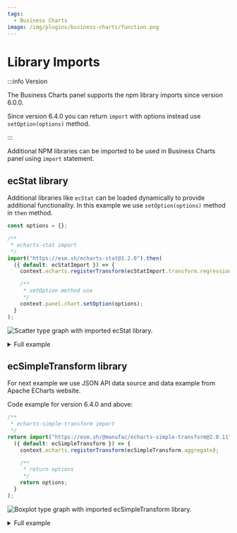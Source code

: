 ```yaml
---
tags:
  - Business Charts
image: /img/plugins/business-charts/function.png
---
```



# Library Imports

:::info Version

The Business Charts panel supports the npm library imports since version 6.0.0.

Since version 6.4.0 you can return `import` with options instead use `setOption(options)` method.

:::

Additional NPM libraries can be imported to be used in Business Charts panel using `import` statement.

## ecStat library

Additional libraries like `ecStat` can be loaded dynamically to provide additional functionality. In this example we use `setOption(options)` method in `then` method.

```js
const options = {};

/**
 * echarts-stat import
 */
import("https://esm.sh/echarts-stat@1.2.0").then(
  ({ default: ecStatImport }) => {
    context.echarts.registerTransform(ecStatImport.transform.regression);

    /**
     * setOption method use
     */
    context.panel.chart.setOption(options);
  }
);
```

<Image
  title="Scatter type graph with imported ecStat library."
  src="/img/plugins/business-charts/imports/scatter-import-example.png"
/>

<details>
  <summary>Full example</summary>

```js
const values = [
  [0.067732, 3.176513],
  [0.42781, 3.816464],
  [0.995731, 4.550095],
  [0.738336, 4.256571],
  [0.981083, 4.560815],
  [0.526171, 3.929515],
  [0.378887, 3.52617],
  [0.033859, 3.156393],
  [0.132791, 3.110301],
  [0.138306, 3.149813],
  [0.247809, 3.476346],
  [0.64827, 4.119688],
  [0.731209, 4.282233],
  [0.236833, 3.486582],
  [0.969788, 4.655492],
  [0.607492, 3.965162],
  [0.358622, 3.5149],
  [0.147846, 3.125947],
  [0.63782, 4.094115],
  [0.230372, 3.476039],
  [0.070237, 3.21061],
  [0.067154, 3.190612],
  [0.925577, 4.631504],
  [0.717733, 4.29589],
  [0.015371, 3.085028],
  [0.33507, 3.44808],
  [0.040486, 3.16744],
  [0.212575, 3.364266],
  [0.617218, 3.993482],
  [0.541196, 3.891471],
  [0.045353, 3.143259],
  [0.126762, 3.114204],
  [0.556486, 3.851484],
  [0.901144, 4.621899],
  [0.958476, 4.580768],
  [0.274561, 3.620992],
  [0.394396, 3.580501],
  [0.87248, 4.618706],
  [0.409932, 3.676867],
  [0.908969, 4.641845],
  [0.166819, 3.175939],
  [0.665016, 4.26498],
  [0.263727, 3.558448],
  [0.231214, 3.436632],
  [0.552928, 3.831052],
  [0.047744, 3.182853],
  [0.365746, 3.498906],
  [0.495002, 3.946833],
  [0.493466, 3.900583],
  [0.792101, 4.238522],
  [0.76966, 4.23308],
  [0.251821, 3.521557],
  [0.181951, 3.203344],
  [0.808177, 4.278105],
  [0.334116, 3.555705],
  [0.33863, 3.502661],
  [0.452584, 3.859776],
  [0.69477, 4.275956],
  [0.590902, 3.916191],
  [0.307928, 3.587961],
  [0.148364, 3.183004],
  [0.70218, 4.225236],
  [0.721544, 4.231083],
  [0.666886, 4.240544],
  [0.124931, 3.222372],
  [0.618286, 4.021445],
  [0.381086, 3.567479],
  [0.385643, 3.56258],
  [0.777175, 4.262059],
  [0.116089, 3.208813],
  [0.115487, 3.169825],
  [0.66351, 4.193949],
  [0.254884, 3.491678],
  [0.993888, 4.533306],
  [0.295434, 3.550108],
  [0.952523, 4.636427],
  [0.307047, 3.557078],
  [0.277261, 3.552874],
  [0.279101, 3.494159],
  [0.175724, 3.206828],
  [0.156383, 3.195266],
  [0.733165, 4.221292],
  [0.848142, 4.413372],
  [0.771184, 4.184347],
  [0.429492, 3.742878],
  [0.162176, 3.201878],
  [0.917064, 4.648964],
  [0.315044, 3.510117],
  [0.201473, 3.274434],
  [0.297038, 3.579622],
  [0.336647, 3.489244],
  [0.666109, 4.237386],
  [0.583888, 3.913749],
  [0.085031, 3.22899],
  [0.687006, 4.286286],
  [0.949655, 4.628614],
  [0.189912, 3.239536],
  [0.844027, 4.457997],
  [0.333288, 3.513384],
  [0.427035, 3.729674],
  [0.466369, 3.834274],
  [0.550659, 3.811155],
  [0.278213, 3.598316],
  [0.918769, 4.692514],
  [0.886555, 4.604859],
  [0.569488, 3.864912],
  [0.066379, 3.184236],
  [0.335751, 3.500796],
  [0.426863, 3.743365],
  [0.395746, 3.622905],
  [0.694221, 4.310796],
  [0.27276, 3.583357],
  [0.503495, 3.901852],
  [0.067119, 3.233521],
  [0.038326, 3.105266],
  [0.599122, 3.865544],
  [0.947054, 4.628625],
  [0.671279, 4.231213],
  [0.434811, 3.791149],
  [0.509381, 3.968271],
  [0.749442, 4.25391],
  [0.058014, 3.19471],
  [0.482978, 3.996503],
  [0.466776, 3.904358],
  [0.357767, 3.503976],
  [0.949123, 4.557545],
  [0.41732, 3.699876],
  [0.920461, 4.613614],
  [0.156433, 3.140401],
  [0.656662, 4.206717],
  [0.616418, 3.969524],
  [0.853428, 4.476096],
  [0.133295, 3.136528],
  [0.693007, 4.279071],
  [0.178449, 3.200603],
  [0.199526, 3.299012],
  [0.073224, 3.209873],
  [0.286515, 3.632942],
  [0.182026, 3.248361],
  [0.621523, 3.995783],
  [0.344584, 3.563262],
  [0.398556, 3.649712],
  [0.480369, 3.951845],
  [0.15335, 3.145031],
  [0.171846, 3.181577],
  [0.867082, 4.637087],
  [0.223855, 3.404964],
  [0.528301, 3.873188],
  [0.890192, 4.633648],
  [0.106352, 3.154768],
  [0.917886, 4.623637],
  [0.014855, 3.078132],
  [0.567682, 3.913596],
  [0.068854, 3.221817],
  [0.603535, 3.938071],
  [0.53205, 3.880822],
  [0.651362, 4.176436],
  [0.901225, 4.648161],
  [0.204337, 3.332312],
  [0.696081, 4.240614],
  [0.963924, 4.532224],
  [0.98139, 4.557105],
  [0.987911, 4.610072],
  [0.990947, 4.636569],
  [0.736021, 4.229813],
  [0.253574, 3.50086],
  [0.674722, 4.245514],
  [0.939368, 4.605182],
  [0.235419, 3.45434],
  [0.110521, 3.180775],
  [0.218023, 3.38082],
  [0.869778, 4.56502],
  [0.19683, 3.279973],
  [0.958178, 4.554241],
  [0.972673, 4.63352],
  [0.745797, 4.281037],
  [0.445674, 3.844426],
  [0.470557, 3.891601],
  [0.549236, 3.849728],
  [0.335691, 3.492215],
  [0.884739, 4.592374],
  [0.918916, 4.632025],
  [0.441815, 3.75675],
  [0.116598, 3.133555],
  [0.359274, 3.567919],
  [0.814811, 4.363382],
  [0.387125, 3.560165],
  [0.982243, 4.564305],
  [0.78088, 4.215055],
  [0.652565, 4.174999],
  [0.87003, 4.58664],
  [0.604755, 3.960008],
  [0.255212, 3.529963],
  [0.730546, 4.213412],
  [0.493829, 3.908685],
  [0.257017, 3.585821],
  [0.833735, 4.374394],
  [0.070095, 3.213817],
  [0.52707, 3.952681],
  [0.116163, 3.129283],
];

const options = {
  grid: {
    bottom: "4%",
    containLabel: true,
    left: "3%",
    right: "4%",
    top: "4%",
  },
  dataset: [
    {
      source: values,
    },
    {
      transform: {
        type: "ecStat:regression",
        // 'linear' by default.
        // config: { method: 'linear', formulaOn: 'end' }
      },
    },
  ],
  legend: {},
  tooltip: {
    trigger: "axis",
    axisPointer: {
      type: "cross",
    },
  },
  xAxis: {
    splitLine: {
      lineStyle: {
        type: "dashed",
      },
    },
  },
  yAxis: {
    splitLine: {
      lineStyle: {
        type: "dashed",
      },
    },
  },
  series: [
    {
      name: "scatter",
      type: "scatter",
    },
    {
      name: "line",
      type: "line",
      datasetIndex: 1,
      symbolSize: 0.1,
      symbol: "circle",
      label: { show: true, fontSize: 16 },
      labelLayout: { dx: -20 },
      encode: { label: 2, tooltip: 1 },
    },
  ],
};

/**
 * echarts-stat import
 */
import("https://esm.sh/echarts-stat@1.2.0").then(
  ({ default: ecStatImport }) => {
    context.echarts.registerTransform(ecStatImport.transform.regression);

    /**
     * setOption method use
     */
    context.panel.chart.setOption(options);
  }
);
```

</details>

## ecSimpleTransform library

For next example we use JSON API data source and data example from Apache ECharts website.

Code example for version 6.4.0 and above:

```js
/**
 * echarts-simple-transform import
 */
return import("https://esm.sh/@manufac/echarts-simple-transform@2.0.11").then(
  ({ default: ecSimpleTransform }) => {
    context.echarts.registerTransform(ecSimpleTransform.aggregate);

    /**
     * return options
     */
    return options;
  }
);
```

<Image
  title="Boxplot type graph with imported ecSimpleTransform library."
  src="/img/plugins/business-charts/imports/boxplot-import-example.png"
/>

<details>
  <summary>Full example</summary>

```js
const dataSetTest = context.panel.data.series[0].fields[0].values;

const options = {
  dataset: [
    {
      id: "raw",
      source: dataSetTest,
    },
    {
      id: "since_year",
      fromDatasetId: "raw",
      transform: [
        {
          type: "filter",
          config: {
            dimension: "Year",
            gte: 1799,
          },
        },
      ],
    },
    {
      id: "income_aggregate",
      fromDatasetId: "since_year",
      transform: [
        {
          type: "ecSimpleTransform:aggregate",
          config: {
            resultDimensions: [
              { name: "min", from: "Income", method: "min" },
              { name: "Q1", from: "Income", method: "Q1" },
              { name: "median", from: "Income", method: "median" },
              { name: "Q3", from: "Income", method: "Q3" },
              { name: "max", from: "Income", method: "max" },
              { name: "Country", from: "Country" },
            ],
            groupBy: "Country",
          },
        },
        {
          type: "sort",
          config: {
            dimension: "Q3",
            order: "asc",
          },
        },
      ],
    },
  ],
  title: {
    text: "Income since 1800",
  },
  tooltip: {
    trigger: "axis",
    confine: true,
  },
  xAxis: {
    name: "Income",
    nameLocation: "middle",
    nameGap: 30,
    scale: true,
  },
  yAxis: {
    type: "category",
  },
  grid: {
    bottom: 100,
  },
  legend: {
    selected: { detail: false },
  },
  dataZoom: [
    {
      type: "inside",
    },
    {
      type: "slider",
      height: 20,
    },
  ],
  series: [
    {
      name: "boxplot",
      type: "boxplot",
      datasetId: "income_aggregate",
      itemStyle: {
        color: "#b8c5f2",
      },
      encode: {
        x: ["min", "Q1", "median", "Q3", "max"],
        y: "Country",
        itemName: ["Country"],
        tooltip: ["min", "Q1", "median", "Q3", "max"],
      },
    },
    {
      name: "detail",
      type: "scatter",
      datasetId: "since_year",
      symbolSize: 6,
      tooltip: {
        trigger: "item",
      },
      label: {
        show: true,
        position: "top",
        align: "left",
        verticalAlign: "middle",
        rotate: 90,
        fontSize: 12,
      },
      itemStyle: {
        color: "#d00000",
      },
      encode: {
        x: "Income",
        y: "Country",
        label: "Year",
        itemName: "Year",
        tooltip: ["Country", "Year", "Income"],
      },
    },
  ],
};

/**
 * echarts-simple-transform import
 */
return import("https://esm.sh/@manufac/echarts-simple-transform@2.0.11").then(
  ({ default: ecSimpleTransform }) => {
    context.echarts.registerTransform(ecSimpleTransform.aggregate);

    /**
     * return options
     */
    return options;
  }
);
```

</details>
